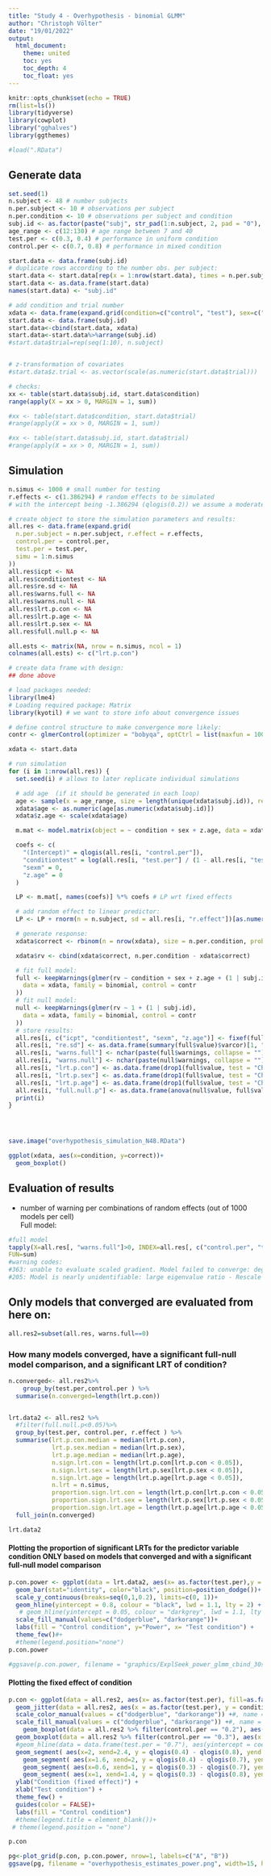 ```yaml
---
title: "Study 4 - Overhypothesis - binomial GLMM"
author: "Christoph Völter"
date: "19/01/2022"
output: 
  html_document:
    theme: united
    toc: yes
    toc_depth: 4
    toc_float: yes
---
```


```r
knitr::opts_chunk$set(echo = TRUE)
rm(list=ls())
library(tidyverse)
library(cowplot)
library("gghalves")
library(ggthemes)

#load(".RData")
```

## Generate data

```r
set.seed(1)
n.subject <- 48 # number subjects
n.per.subject <- 10 # observations per subject
n.per.condition <- 10 # observations per subject and condition
subj.id <- as.factor(paste("subj", str_pad(1:n.subject, 2, pad = "0"), sep = "."))
age_range <- c(12:130) # age range between 7 and 40
test.per <- c(0.3, 0.4) # performance in uniform condition
control.per <- c(0.7, 0.8) # performance in mixed condition

start.data <- data.frame(subj.id)
# duplicate rows according to the number obs. per subject:
start.data <- start.data[rep(x = 1:nrow(start.data), times = n.per.subject), ]
start.data <- as.data.frame(start.data)
names(start.data) <- "subj.id"

# add condition and trial number
xdata <- data.frame(expand.grid(condition=c("control", "test"), sex=c("f", "m")))
start.data <- data.frame(subj.id)
start.data<-cbind(start.data, xdata)
start.data<-start.data%>%arrange(subj.id)
#start.data$trial=rep(seq(1:10), n.subject)


# z-transformation of covariates
#start.data$z.trial <- as.vector(scale(as.numeric(start.data$trial)))

```


```r
# checks:
xx <- table(start.data$subj.id, start.data$condition)
range(apply(X = xx > 0, MARGIN = 1, sum))

#xx <- table(start.data$condition, start.data$trial)
#range(apply(X = xx > 0, MARGIN = 1, sum))

#xx <- table(start.data$subj.id, start.data$trial)
#range(apply(X = xx > 0, MARGIN = 1, sum))

```


## Simulation

```r
n.simus <- 1000 # small number for testing
r.effects <- c(1.386294) # random effects to be simulated
# with the intercept being -1.386294 (qlogis(0.2)) we assume a moderately large random intercept of 1.386294.

# create object to store the simulation parameters and results:
all.res <- data.frame(expand.grid(
  n.per.subject = n.per.subject, r.effect = r.effects,
  control.per = control.per,
  test.per = test.per,
  simu = 1:n.simus
))
all.res$icpt <- NA
all.res$conditiontest <- NA
all.res$re.sd <- NA
all.res$warns.full <- NA
all.res$warns.null <- NA
all.res$lrt.p.con <- NA
all.res$lrt.p.age <- NA
all.res$lrt.p.sex <- NA
all.res$full.null.p <- NA

all.ests <- matrix(NA, nrow = n.simus, ncol = 1)
colnames(all.ests) <- c("lrt.p.con")

# create data frame with design:
## done above

# load packages needed:
library(lme4)
# Loading required package: Matrix
library(kyotil) # we want to store info about convergence issues

# define control structure to make convergence more likely:
contr <- glmerControl(optimizer = "bobyqa", optCtrl = list(maxfun = 1000000))

xdata <- start.data

# run simulation
for (i in 1:nrow(all.res)) {
  set.seed(i) # allows to later replicate individual simulations

  # add age  (if it should be generated in each loop)
  age <- sample(x = age_range, size = length(unique(xdata$subj.id)), replace = T)
  xdata$age <- as.numeric(age[as.numeric(xdata$subj.id)])
  xdata$z.age <- scale(xdata$age)

  m.mat <- model.matrix(object = ~ condition + sex + z.age, data = xdata) # create model martix

  coefs <- c(
    "(Intercept)" = qlogis(all.res[i, "control.per"]),
    "conditiontest" = log(all.res[i, "test.per"] / (1 - all.res[i, "test.per"])) - log(all.res[i, "control.per"] / (1 - all.res[i, "control.per"])),
    "sexm" = 0,
    "z.age" = 0
  )

  LP <- m.mat[, names(coefs)] %*% coefs # LP wrt fixed effects

  # add random effect to linear predictor:
  LP <- LP + rnorm(n = n.subject, sd = all.res[i, "r.effect"])[as.numeric(xdata$subj.id)]

  # generate response:
  xdata$correct <- rbinom(n = nrow(xdata), size = n.per.condition, prob = exp(LP) / (1 + exp(LP)))

  xdata$rv <- cbind(xdata$correct, n.per.condition - xdata$correct)

  # fit full model:
  full <- keepWarnings(glmer(rv ~ condition + sex + z.age + (1 | subj.id),
    data = xdata, family = binomial, control = contr
  ))
  # fit null model:
  null <- keepWarnings(glmer(rv ~ 1 + (1 | subj.id),
    data = xdata, family = binomial, control = contr
  ))
  # store results:
  all.res[i, c("icpt", "conditiontest", "sexm", "z.age")] <- fixef(full$value)
  all.res[i, "re.sd"] <- as.data.frame(summary(full$value)$varcor)[1, "sdcor"]
  all.res[i, "warns.full"] <- nchar(paste(full$warnings, collapse = ""))
  all.res[i, "warns.null"] <- nchar(paste(null$warnings, collapse = ""))
  all.res[i, "lrt.p.con"] <- as.data.frame(drop1(full$value, test = "Chisq"))["condition", "Pr(Chi)"]
  all.res[i, "lrt.p.sex"] <- as.data.frame(drop1(full$value, test = "Chisq"))["sex", "Pr(Chi)"]
  all.res[i, "lrt.p.age"] <- as.data.frame(drop1(full$value, test = "Chisq"))["z.age", "Pr(Chi)"]
  all.res[i, "full.null.p"] <- as.data.frame(anova(null$value, full$value, test = "Chisq"))[2, "Pr(>Chisq)"]
  print(i)
}




save.image("overhypothesis_simulation_N48.RData")
```


```r
ggplot(xdata, aes(x=condition, y=correct))+
  geom_boxplot()
```


## Evaluation of results 

* number of warning per combinations of random effects (out of 1000 models per cell)  
Full model:  
```r
#full model
tapply(X=all.res[, "warns.full"]>0, INDEX=all.res[, c("control.per", "test.per")],
FUN=sum)
#warning codes: 
#363: unable to evaluate scaled gradient. Model failed to converge: degenerate  Hessian with 1 negative eigenvalues
#205: Model is nearly unidentifiable: large eigenvalue ratio - Rescale variables?
```


## Only models that converged are evaluated from here on:  

```r
all.res2=subset(all.res, warns.full==0)
```


### How many models converged, have a significant full-null model comparison, and a significant LRT of condition?  
```r
n.converged<- all.res2%>%
    group_by(test.per,control.per ) %>%
  summarise(n.converged=length(lrt.p.con))


lrt.data2 <- all.res2 %>%
  #filter(full.null.p<0.05)%>%
  group_by(test.per, control.per, r.effect ) %>%
  summarise(lrt.p.con.median = median(lrt.p.con), 
            lrt.p.sex.median = median(lrt.p.sex),
            lrt.p.age.median = median(lrt.p.age),
            n.sign.lrt.con = length(lrt.p.con[lrt.p.con < 0.05]),
            n.sign.lrt.sex = length(lrt.p.sex[lrt.p.sex < 0.05]),
            n.sign.lrt.age = length(lrt.p.age[lrt.p.age < 0.05]),
            n.lrt = n.simus,
            proportion.sign.lrt.con = length(lrt.p.con[lrt.p.con < 0.05]) / n.simus,
            proportion.sign.lrt.sex = length(lrt.p.sex[lrt.p.sex < 0.05]) / n.simus,
            proportion.sign.lrt.age = length(lrt.p.age[lrt.p.age < 0.05]) / n.simus)%>%
  full_join(n.converged)

lrt.data2
```

#### Plotting the proportion of significant LRTs for the predictor variable condition ONLY based on models that converged and with a significant full-null model comparison

```r
p.con.power <- ggplot(data = lrt.data2, aes(x= as.factor(test.per),y = proportion.sign.lrt.con, fill=as.factor(control.per))) +
  geom_bar(stat="identity", color="black", position=position_dodge())+
  scale_y_continuous(breaks=seq(0,1,0.2), limits=c(0, 1))+
  geom_hline(yintercept = 0.8, colour = "black", lwd = 1.1, lty = 2) +
   # geom_hline(yintercept = 0.05, colour = "darkgrey", lwd = 1.1, lty = 4) +
  scale_fill_manual(values=c("dodgerblue", "darkorange"))+
  labs(fill = "Control condition", y="Power", x= "Test condition") +
  theme_few()#+
  #theme(legend.position="none")
p.con.power

#ggsave(p.con.power, filename = "graphics/ExplSeek_power_glmm_cbind_30sub.png", scale = 0.8, height = 5, width = 5)
```


#### Plotting the fixed effect of condition

```r
p.con <- ggplot(data = all.res2, aes(x= as.factor(test.per), fill=as.factor(control.per)))  +
  geom_jitter(data = all.res2, aes(x = as.factor(test.per), y = conditiontest, color = as.factor(control.per)), size = 1.5, position = position_jitterdodge(dodge.width = 0.8, jitter.width = 0.5), alpha = .1) +
  scale_color_manual(values = c("dodgerblue", "darkorange")) +#, name = "control condition"
  scale_fill_manual(values = c("dodgerblue", "darkorange")) +#, name = "control condition"
    geom_boxplot(data = all.res2 %>% filter(control.per == "0.2"), aes(x = as.factor(test.per), y = conditiontest), position = position_nudge(x = -.2), width = 0.3, alpha = 0.5, outlier.colour = "white") +
  geom_boxplot(data = all.res2 %>% filter(control.per == "0.3"), aes(x = as.factor(test.per), y = conditiontest), position = position_nudge(x = .2), width = 0.3, alpha = 0.5, outlier.colour = "white") +
  #geom_hline(data = data.frame(test.per = "0.7"), aes(yintercept = coefs["conditiontest"]), colour = "black", lwd = 1.1, lty = 2, alpha = 0.7) +
  geom_segment( aes(x=2, xend=2.4, y = qlogis(0.4) - qlogis(0.8), yend = qlogis(0.4) - qlogis(0.8)), colour = "red", lwd = 1, lty = 4, alpha = 0.7) +
    geom_segment( aes(x=1.6, xend=2, y = qlogis(0.4) - qlogis(0.7), yend = qlogis(0.4) - qlogis(0.7)), colour = "red", lwd = 1, lty = 2, alpha = 0.7) +
    geom_segment( aes(x=0.6, xend=1, y = qlogis(0.3) - qlogis(0.7), yend = qlogis(0.3) - qlogis(0.7) ), colour = "red", lwd = 1, lty = 2, alpha = 0.7) +
    geom_segment( aes(x=1, xend=1.4, y = qlogis(0.3) - qlogis(0.8), yend = qlogis(0.3) - qlogis(0.8) ), colour = "red", lwd = 1, lty = 4, alpha = 0.7) +
  ylab("Condition (fixed effect)") +
  xlab("Test condition") +
  theme_few() +
  guides(color = FALSE)+
  labs(fill = "Control condition")
  #theme(legend.title = element_blank())+
 # theme(legend.position = "none")

p.con
```

```r

pg<-plot_grid(p.con, p.con.power, nrow=1, labels=c("A", "B"))
ggsave(pg, filename = "overhypothesis_estimates_power.png", width=15, height=5, scale=0.85)
```
